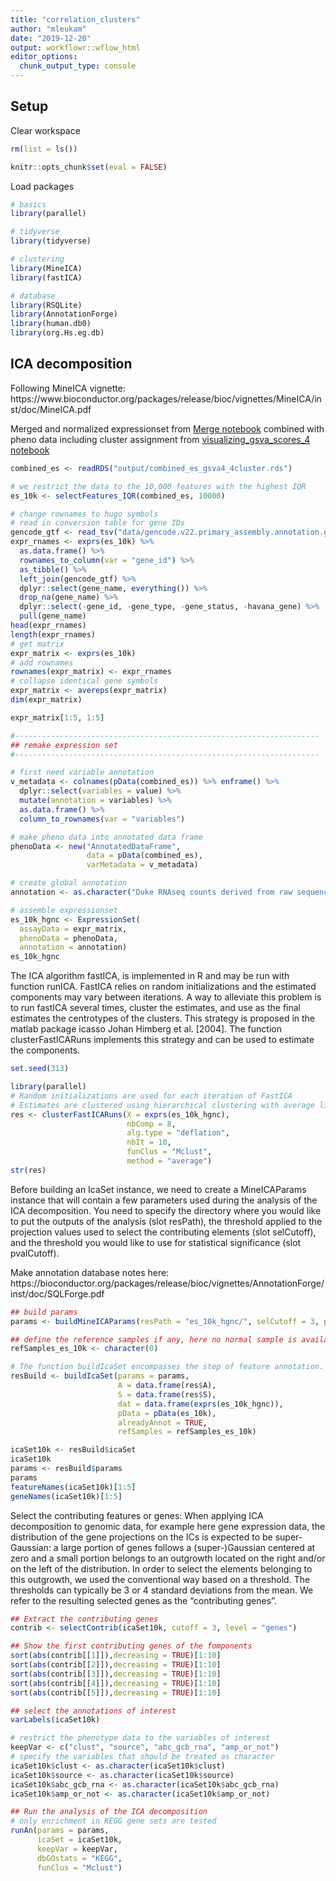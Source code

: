 ```yaml
---
title: "correlation_clusters"
author: "mleukam"
date: "2019-12-20"
output: workflowr::wflow_html
editor_options:
  chunk_output_type: console
---
```


## Setup

Clear workspace
```r
rm(list = ls())
```

```r
knitr::opts_chunk$set(eval = FALSE)
```

Load packages
```r
# basics
library(parallel)

# tidyverse
library(tidyverse)

# clustering
library(MineICA)
library(fastICA)

# database
library(RSQLite)
library(AnnotationForge)
library(human.db0)
library(org.Hs.eg.db)
```

## ICA decomposition

Following MineICA vignette:
https://www.bioconductor.org/packages/release/bioc/vignettes/MineICA/inst/doc/MineICA.pdf

Merged and normalized expressionset from [Merge notebook](merge.html) combined with pheno data including cluster assignment from [visualizing_gsva_scores_4 notebook](visualizing_gsva_scores_4.Rmd)

```r
combined_es <- readRDS("output/combined_es_gsva4_4cluster.rds")

# we restrict the data to the 10,000 features with the highest IQR
es_10k <- selectFeatures_IQR(combined_es, 10000)

# change rownames to hugo symbols
# read in conversion table for gene IDs
gencode_gtf <- read_tsv("data/gencode.v22.primary_assembly.annotation.gtf.geneinfo")
expr_rnames <- exprs(es_10k) %>% 
  as.data.frame() %>%
  rownames_to_column(var = "gene_id") %>%
  as_tibble() %>%
  left_join(gencode_gtf) %>%
  dplyr::select(gene_name, everything()) %>%
  drop_na(gene_name) %>%
  dplyr::select(-gene_id, -gene_type, -gene_status, -havana_gene) %>%
  pull(gene_name)
head(expr_rnames)
length(expr_rnames)
# get matrix
expr_matrix <- exprs(es_10k)
# add rownames
rownames(expr_matrix) <- expr_rnames
# collapse identical gene symbols
expr_matrix <- avereps(expr_matrix)
dim(expr_matrix)

expr_matrix[1:5, 1:5]

#--------------------------------------------------------------------
## remake expression set
#--------------------------------------------------------------------

# first need variable annotation
v_metadata <- colnames(pData(combined_es)) %>% enframe() %>% 
  dplyr::select(variables = value) %>% 
  mutate(annotation = variables) %>%
  as.data.frame() %>%
  column_to_rownames(var = "variables")

# make pheno data into annotated data frame
phenoData <- new("AnnotatedDataFrame", 
                 data = pData(combined_es), 
                 varMetadata = v_metadata)

# create global annotation
annotation <- as.character("Duke RNAseq counts derived from raw sequence data published by the Dave lab at Duke in Reddy et al Cell 2017. Quantified with Kallisto with reverse strand parameter, collected with tximport, filtered for only protein-coding genes, selected for cases with expression in >12,000 genes, converted to CPM, filtered out genes expressed less than 1 in half or more of cases, TMM normalized and log2-transformed. Batch corrected using ComBat by sequencing lane. NCI RNAseq counts originally published by the Staudt lab at NCI in Schmitz et al NEJM 2018. Raw counts downloaded from GDC as HTseq counts, converted to CPM, filtered out genes expressed less than 1 in half or more of cases, TMM normalized and log2-transformed. Batch corrected for NCI vs Duke source using ComBat. 125-gene GSVA v4 gene set expression matrix in columns 1:125 of pData, columns 126:197 are phenotype data including 4-cluster model assignments in column `clust`. This version is filtered to include only the 10,000 features with the highest IQR. The gene names were converted to gene symbols and 2 shared gene names were collapsed with avereps")

# assemble expressionset
es_10k_hgnc <- ExpressionSet(
  assayData = expr_matrix,
  phenoData = phenoData,
  annotation = annotation)
es_10k_hgnc 
```

The ICA algorithm fastICA, is implemented in R and may be run with function runICA. FastICA relies on random initializations and the estimated components may vary between iterations. A way to alleviate this problem is to run fastICA several times, cluster the estimates, and use as the final estimates the centrotypes of the clusters. This strategy is proposed in the matlab package icasso Johan Himberg et al. [2004]. The function clusterFastICARuns implements this strategy and can be used to estimate the components.

```r
set.seed(313)

library(parallel)
# Random initializations are used for each iteration of FastICA
# Estimates are clustered using hierarchical clustering with average linkage
res <- clusterFastICARuns(X = exprs(es_10k_hgnc), 
                          nbComp = 8, 
                          alg.type = "deflation", 
                          nbIt = 10,
                          funClus = "Mclust",
                          method = "average")
str(res)
```

Before building an IcaSet instance, we need to create a MineICAParams instance that will contain
a few parameters used during the analysis of the ICA decomposition.
You need to specify the directory where you would like to put the outputs of the analysis (slot
resPath), the threshold applied to the projection values used to select the contributing elements
(slot selCutoff), and the threshold you would like to use for statistical significance (slot pvalCutoff).

Make annotation database notes here:
https://bioconductor.org/packages/release/bioc/vignettes/AnnotationForge/inst/doc/SQLForge.pdf
```r
## build params
params <- buildMineICAParams(resPath = "es_10k_hgnc/", selCutoff = 3, pvalCutoff = 0.05)

## define the reference samples if any, here no normal sample is available
refSamples_es_10k <- character(0)

# The function buildIcaSet encompasses the step of feature annotation. During the annotation step (either performed using the annotation package or biomaRt) if several features are available for a same gene, the median value across those features is attributed to the gene. Data can also be provided at the final annotation level (e.g dat and S are already indexed by gene ids), in that case please use alreadyAnnot=TRUE in the function buildIcaSet so that no annotation will be performed. We can now build the object icaSetMainz with help of function buildIcaSet:
resBuild <- buildIcaSet(params = params, 
                        A = data.frame(res$A), 
                        S = data.frame(res$S),
                        dat = data.frame(exprs(es_10k_hgnc)),
                        pData = pData(es_10k),
                        alreadyAnnot = TRUE,
                        refSamples = refSamples_es_10k)

icaSet10k <- resBuild$icaSet
icaSet10k
params <- resBuild$params
params
featureNames(icaSet10k)[1:5]
geneNames(icaSet10k)[1:5]
```

Select the contributing features or genes: When applying ICA decomposition to genomic data, for example here gene expression data, the distribution of the gene projections on the ICs is expected to be super-Gaussian: a large portion of genes follows a (super-)Gaussian centered at zero and a small portion belongs to an outgrowth located on the right and/or on the left of the distribution. In order to select the elements belonging to this outgrowth, we used the conventional way based on a threshold. The thresholds can typically be 3 or 4 standard deviations from the mean. We refer to the resulting selected genes as the “contributing genes”.

```r
## Extract the contributing genes
contrib <- selectContrib(icaSet10k, cutoff = 3, level = "genes")

## Show the first contributing genes of the fomponents
sort(abs(contrib[[1]]),decreasing = TRUE)[1:10]
sort(abs(contrib[[2]]),decreasing = TRUE)[1:10]
sort(abs(contrib[[3]]),decreasing = TRUE)[1:10]
sort(abs(contrib[[4]]),decreasing = TRUE)[1:10]
sort(abs(contrib[[5]]),decreasing = TRUE)[1:10]

## select the annotations of interest
varLabels(icaSet10k)

# restrict the phenotype data to the variables of interest
keepVar <- c("clust", "source", "abc_gcb_rna", "amp_or_not")
# specify the variables that should be treated as character
icaSet10k$clust <- as.character(icaSet10k$clust)
icaSet10k$source <- as.character(icaSet10k$source)
icaSet10k$abc_gcb_rna <- as.character(icaSet10k$abc_gcb_rna)
icaSet10k$amp_or_not <- as.character(icaSet10k$amp_or_not)

## Run the analysis of the ICA decomposition
# only enrichment in KEGG gene sets are tested
runAn(params = params, 
      icaSet = icaSet10k, 
      keepVar = keepVar, 
      dbGOstats = "KEGG",
      funClus = "Mclust")
```
